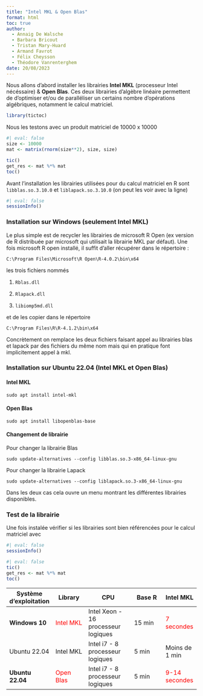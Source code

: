 ```yaml
---
title: "Intel MKL & Open Blas"
format: html
toc: true
author: 
  - Annaig De Walsche
  - Barbara Bricout
  - Tristan Mary-Huard
  - Armand Favrot
  - Félix Cheysson
  - Théodore Vanrenterghem
date: 20/08/2023
---
```


Nous allons d'abord installer les librairies **Intel MKL** (processeur Intel nécéssaire) & **Open Blas**. Ces deux librairies d'algèbre linéaire permettent de d'optimiser et/ou de paralléliser un certains nombre d'opérations algébriques, notamment le calcul matriciel.

```r
library(tictoc)
```

Nous les testons avec un produit matriciel de 10000 x 10000

```r
#| eval: false
size <- 10000
mat <- matrix(rnorm(size**2), size, size)

tic()
get_res <- mat %*% mat
toc()
```

Avant l'installation les librairies utilisées pour du calcul matriciel en R sont `libblas.so.3.10.0` et `liblapack.so.3.10.0` (on peut les voir avec la ligne)

```r
#| eval: false
sessionInfo()
```

### Installation sur Windows (seulement Intel MKL)

Le plus simple est de recycler les librairies de microsoft R Open (ex version de R distribuée par microsoft qui utilisait la librairie MKL par défaut). Une fois microsoft R open installé, il suffit d'aller récupérer dans le répertoire :

`C:\Program Files\Microsoft\R Open\R-4.0.2\bin\x64`

les trois fichiers nommés

1.  `Rblas.dll`

2.  `Rlapack.dll`

3.  `libiomp5md.dll`

et de les copier dans le répertoire

`C:\Program Files\R\R-4.1.2\bin\x64`

Concrètement on remplace les deux fichiers faisant appel au librairies blas et lapack par des fichiers du même nom mais qui en pratique font implicitement appel à mkl.

### Installation sur Ubuntu 22.04 (Intel MKL et Open Blas)

#### Intel MKL

`sudo apt install intel-mkl`

#### Open Blas

`sudo apt install libopenblas-base`

#### Changement de librairie

Pour changer la librairie Blas

`sudo update-alternatives --config libblas.so.3-x86_64-linux-gnu`

Pour changer la librairie Lapack

`sudo update-alternatives --config liblapack.so.3-x86_64-linux-gnu`

Dans les deux cas cela ouvre un menu montrant les différentes librairies disponibles.

### Test de la librairie

Une fois instalée vérifier si les librairies sont bien référencées pour le calcul matriciel avec

```r
#| eval: false
sessionInfo()
```

```r
#| eval: false
tic()
get_res <- mat %*% mat
toc()
```

| Système d'exploitation | Library                         | CPU                                 | Base R | Intel MKL                           |
|--------------|--------------|-------------------|--------------|--------------|
| **Windows 10**         | [Intel MKL]{style="color:red;"} | Intel Xeon - 16 processeur logiques | 15 min | [7 secondes]{style="color:red;"}    |
| Ubuntu 22.04           | Intel MKL                       | Intel i7 - 8 processeur logiques    | 5 min  | Moins de 1 min                      |
| **Ubuntu 22.04**       | [Open Blas]{style="color:red;"} | Intel i7 - 8 processeur logiques    | 5 min  | [9-14 secondes]{style="color:red;"} |
